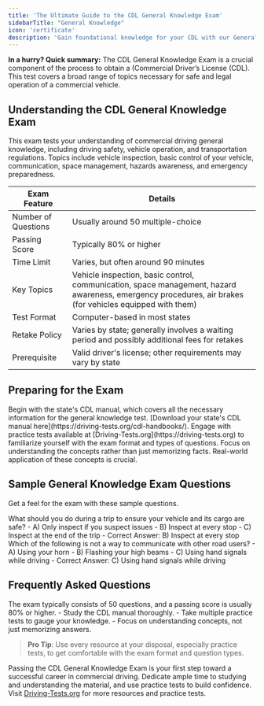 ```yaml
---
title: 'The Ultimate Guide to the CDL General Knowledge Exam'
sidebarTitle: "General Knowledge"
icon: 'certificate'
description: 'Gain foundational knowledge for your CDL with our General Knowledge test guide, covering crucial topics for every commercial driver.'
---
```


<Tip>**In a hurry? Quick summary:** The CDL General Knowledge Exam is a crucial component of the process to obtain a (Commercial Driver’s License (CDL). This test covers a broad range of topics necessary for safe and legal operation of a commercial vehicle.</Tip>

## Understanding the CDL General Knowledge Exam

<AccordionGroup>
  <Accordion title="What is the CDL General Knowledge Exam?">
    This exam tests your understanding of commercial driving general knowledge, including driving safety, vehicle operation, and transportation regulations.
  </Accordion>

  <Accordion title="Key Topics Covered">
    Topics include vehicle inspection, basic control of your vehicle, communication, space management, hazards awareness, and emergency preparedness.
  </Accordion>
</AccordionGroup>

| Exam Feature           | Details                                   |
|------------------------|-------------------------------------------|
| Number of Questions    | Usually around 50 multiple-choice         |
| Passing Score          | Typically 80% or higher                   |
| Time Limit             | Varies, but often around 90 minutes       |
| Key Topics             | Vehicle inspection, basic control, communication, space management, hazard awareness, emergency procedures, air brakes (for vehicles equipped with them) |
| Test Format            | Computer-based in most states             |
| Retake Policy          | Varies by state; generally involves a waiting period and possibly additional fees for retakes |
| Prerequisite           | Valid driver's license; other requirements may vary by state |



## Preparing for the Exam

<Steps>
  <Step title="Study CDL Manual">
    Begin with the state's CDL manual, which covers all the necessary information for the general knowledge test. [Download your state's CDL manual here](https://driving-tests.org/cdl-handbooks/).
  </Step>

  <Step title="Take Practice Tests">
    Engage with practice tests available at [Driving-Tests.org](https://driving-tests.org) to familiarize yourself with the exam format and types of questions.
  </Step>

  <Step title="Understand the Concepts">
    Focus on understanding the concepts rather than just memorizing facts. Real-world application of these concepts is crucial.
  </Step>
</Steps>

## Sample General Knowledge Exam Questions

Get a feel for the exam with these sample questions.

<AccordionGroup>
  <Accordion title="Question 1: Vehicle Inspection">
    What should you do during a trip to ensure your vehicle and its cargo are safe?
    - A) Only inspect if you suspect issues
    - B) Inspect at every stop
    - C) Inspect at the end of the trip
    - Correct Answer: B) Inspect at every stop
  </Accordion>

  <Accordion title="Question 2: Communicating with Other Road Users">
    Which of the following is not a way to communicate with other road users?
    - A) Using your horn
    - B) Flashing your high beams
    - C) Using hand signals while driving
    - Correct Answer: C) Using hand signals while driving
  </Accordion>
</AccordionGroup>

## Frequently Asked Questions

<AccordionGroup>
  <Accordion title="How many questions are on the CDL General Knowledge exam?">
    The exam typically consists of 50 questions, and a passing score is usually 80% or higher.
  </Accordion>

  <Accordion title="How can I best prepare for the test?">
    - Study the CDL manual thoroughly.
    - Take multiple practice tests to gauge your knowledge.
    - Focus on understanding concepts, not just memorizing answers.
  </Accordion>
</AccordionGroup>

> **Pro Tip**: Use every resource at your disposal, especially practice tests, to get comfortable with the exam format and question types.

Passing the CDL General Knowledge Exam is your first step toward a successful career in commercial driving. Dedicate ample time to studying and understanding the material, and use practice tests to build confidence. Visit [Driving-Tests.org](https://driving-tests.org) for more resources and practice tests.

<Snippet file="cdl-premium.mdx" />